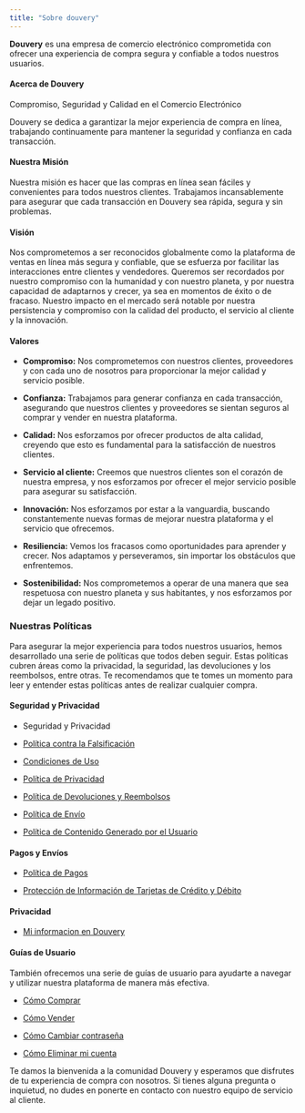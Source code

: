 ```yaml
---
title: "Sobre douvery"
---
```


 

**Douvery** es una empresa de comercio electrónico comprometida con ofrecer una experiencia de compra segura y confiable a todos nuestros usuarios.

#### Acerca de Douvery

Compromiso, Seguridad y Calidad en el Comercio Electrónico

Douvery se dedica a garantizar la mejor experiencia de compra en línea, trabajando continuamente para mantener la seguridad y confianza en cada transacción.

#### Nuestra Misión

Nuestra misión es hacer que las compras en línea sean fáciles y convenientes para todos nuestros clientes. Trabajamos incansablemente para asegurar que cada transacción en Douvery sea rápida, segura y sin problemas.

#### Visión

Nos comprometemos a ser reconocidos globalmente como la plataforma de ventas en línea más segura y confiable, que se esfuerza por facilitar las interacciones entre clientes y vendedores. Queremos ser recordados por nuestro compromiso con la humanidad y con nuestro planeta, y por nuestra capacidad de adaptarnos y crecer, ya sea en momentos de éxito o de fracaso. Nuestro impacto en el mercado será notable por nuestra persistencia y compromiso con la calidad del producto, el servicio al cliente y la innovación.

#### Valores

* **Compromiso:** Nos comprometemos con nuestros clientes, proveedores y con cada uno de nosotros para proporcionar la mejor calidad y servicio posible.

* **Confianza:** Trabajamos para generar confianza en cada transacción, asegurando que nuestros clientes y proveedores se sientan seguros al comprar y vender en nuestra plataforma.

* **Calidad:** Nos esforzamos por ofrecer productos de alta calidad, creyendo que esto es fundamental para la satisfacción de nuestros clientes.

* **Servicio al cliente:** Creemos que nuestros clientes son el corazón de nuestra empresa, y nos esforzamos por ofrecer el mejor servicio posible para asegurar su satisfacción.

* **Innovación:** Nos esforzamos por estar a la vanguardia, buscando constantemente nuevas formas de mejorar nuestra plataforma y el servicio que ofrecemos.

* **Resiliencia:** Vemos los fracasos como oportunidades para aprender y crecer. Nos adaptamos y perseveramos, sin importar los obstáculos que enfrentemos.

* **Sostenibilidad:** Nos comprometemos a operar de una manera que sea respetuosa con nuestro planeta y sus habitantes, y nos esforzamos por dejar un legado positivo.

### Nuestras Políticas

Para asegurar la mejor experiencia para todos nuestros usuarios, hemos desarrollado una serie de políticas que todos deben seguir. Estas políticas cubren áreas como la privacidad, la seguridad, las devoluciones y los reembolsos, entre otras. Te recomendamos que te tomes un momento para leer y entender estas políticas antes de realizar cualquier compra.

#### Seguridad y Privacidad

* Seguridad y Privacidad

* [Política contra la Falsificación](/legal/policy/policy-against-counterfeiting-of-products-and-services)

* [Condiciones de Uso](/legal/policy/terms-of-use-of-douvery)

* [Política de Privacidad](/legal/policy/privacy-policy)

* [Política de Devoluciones y Reembolsos](/legal/policy/returns-and-refunds-policy-of-douvery)

* [Política de Envío](/legal/policy/shipping-policy)

* [Política de Contenido Generado por el Usuario](/legal/policy/user-generated-content-policy)

#### Pagos y Envíos

* [Política de Pagos](/legal/policy/payment-policy)

* [Protección de Información de Tarjetas de Crédito y Débito](/legal/pays/protection-of-credit-and-debit-card-information)

#### Privacidad

* [Mi informacion en Douvery](/seguridad-en-douvery/privacidad/my-information-on-douvery)

#### Guías de Usuario

También ofrecemos una serie de guías de usuario para ayudarte a navegar y utilizar nuestra plataforma de manera más efectiva.

* [Cómo Comprar](/guias/user-guides/how-to-buy-on-douvery)

* [Cómo Vender](/guias/user-guides/how-to-sell-on-douvery)

* [Cómo Cambiar contraseña](/guias/user-guides/how-to-change-my-password-on-douvery)

* [Cómo Eliminar mi cuenta](/guias/user-guides/how-to-delete-my-account-on-douvery)

Te damos la bienvenida a la comunidad Douvery y esperamos que disfrutes de tu experiencia de compra con nosotros. Si tienes alguna pregunta o inquietud, no dudes en ponerte en contacto con nuestro equipo de servicio al cliente.
 